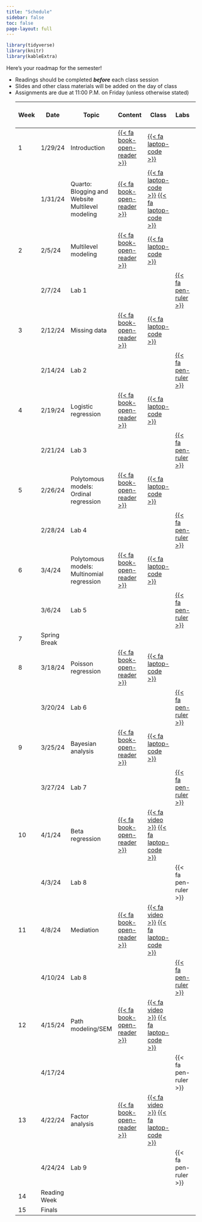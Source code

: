 ```yaml
---
title: "Schedule"
sidebar: false
toc: false
page-layout: full
---
```


```r
library(tidyverse)
library(knitr)
library(kableExtra)
```

Here's your roadmap for the semester!

<ul class="icon-list">

<li><i class="fas fa-book-reader"></i> Readings should be completed ***before*** each class session</li>

<li><i class="fas fa-tv"></i> Slides and other class materials will be added on the day of class</li>

<li><i class="fas fa pen-ruler"></i> Assignments are due at 11:00 P.M. on Friday (unless otherwise stated)</li>

| Week  | Date | Topic | Content | Class | Labs | [{{<    fa   person >}}] |
|---|---|---|---|---|---|---|
| 1 | 1/29/24 | Introduction | [{{<    fa   book-open-reader >}}](/schedule/01-week.qmd) | [{{< fa laptop-code   >}}](/slides/01-welcome/01-welcome-syllabus.html) |  |  |
|  | 1/31/24 | Quarto: Blogging and Website <br>Multilevel modeling | [{{<    fa   book-open-reader >}}](/schedule/01-week-MLM.qmd) | [{{< fa laptop-code   >}}](/slides/02-Blog/quarto.html) [{{< fa laptop-code   >}}](/slides/02-MLM/MLM.html) |  | Jason |
| 2 | 2/5/24 | Multilevel modeling | [{{<    fa   book-open-reader >}}](/schedule/02-week-MLM.qmd) | [{{< fa laptop-code   >}}](/slides/02-MLM/mlm-02.html)|  | Jason |
|  | 2/7/24 | Lab 1 |  |  | [{{< fa pen-ruler >}}](/Labs/01-Lab1.qmd) |  |
| 3 | 2/12/24 | Missing data | [{{<    fa   book-open-reader >}}](/schedule/03-week.qmd) | [{{< fa laptop-code   >}}](/slides/03-Missing_Data/03-Missing_data.html) |  |Ari|
|  | 2/14/24 | Lab 2 |  |  | [{{< fa pen-ruler >}}](/Labs/Lab2.qmd) |  |
| 4 | 2/19/24 | Logistic regression | [{{<    fa   book-open-reader >}}](/schedule/04-week-logistic.qmd) | [{{< fa laptop-code   >}}](/slides/04-logistic/logisticqmd.html) |  | Abby  |
|  | 2/21/24 | Lab 3 |  |  | [{{< fa pen-ruler >}}](/Labs/Lab3-logistic.qmd) |  |
| 5 | 2/26/24 | Polytomous models: Ordinal regression | [{{<    fa   book-open-reader >}}](/schedule/05-week-ord.qmd) | [{{< fa laptop-code   >}}](/slides/Ordinal_Regression/05-ordinal-regression.html) |  | Faustine |
|  | 2/28/24 | Lab 4 |  |  | [{{< fa pen-ruler >}}](/Labs/Lab4-Ord.qmd) |  |
| 6 | 3/4/24 | Polytomous models:  Multinomial regression | [{{<    fa   book-open-reader >}}](/schedule/06-week-mult.qmd) | [{{< fa laptop-code   >}}](/slides/06-Multinom/06-multinom.html) |  | Nicole  |
|  | 3/6/24 | Lab 5 |  |  | [{{< fa pen-ruler >}}](/Labs/Lab5-mult.qmd) |  |
| 7 | Spring Break |   |  |  |  |  |
| 8 | 3/18/24 | Poisson regression | [{{<    fa   book-open-reader >}}](/schedule/08-week-pos.qmd) | [{{< fa laptop-code   >}}](/slides/07-Poisson/07-Poisson.html) |  | Kennedy |
|  | 3/20/24 | Lab 6  |  |  | [{{< fa pen-ruler >}}](/Labs/Lab6-Poi.qmd) |  |
| 9 | 3/25/24 | Bayesian analysis | [{{<    fa   book-open-reader >}}](/schedule/09-week-bayes.qmd) | [{{< fa laptop-code   >}}](/slides/08-Bayes/08-Bayes.html) |  | Alex and Ham  |
|  | 3/27/24 | Lab 7 | | | [{{< fa pen-ruler >}}](/Labs/Lab7-bayes.qmd) |  |
| 10 | 4/1/24 | Beta regression | [{{<    fa   book-open-reader >}}](/schedule/10-week-beta.qmd) | [{{< fa video   >}}](https://www.youtube.com/watch?v=fCtHNMiTuV4) [{{< fa laptop-code   >}}](/slides/09-Beta/09-Betaqmd.html)  |  | Xiaoyi  |
|  | 4/3/24 | Lab 8  |  |  | {{< fa pen-ruler >}} |  |
| 11 | 4/8/24 | Mediation | [{{<    fa   book-open-reader >}}](/schedule/10-week-med.qmd) |[{{< fa video   >}}](https://youtu.be/IWxmk06eyA8) [{{< fa laptop-code   >}}](/slides/10-mediation/mediation.html)  |  |Kristopher  |
|  | 4/10/24 | Lab 8  |  |  | [{{< fa pen-ruler >}}](/Labs/Lab8-med.qmd) |  |
| 12 | 4/15/24 | Path modeling/SEM | [{{<    fa   book-open-reader >}}](/schedule/12-week-sem.qmd) | [{{< fa video   >}}](https://youtu.be/DxolIiiB3RM) [{{< fa laptop-code   >}}](/slides/11-SEM/sem_intro_1.html) |  | Renata |
|  | 4/17/24 |  |  |  | {{< fa pen-ruler >}} |  |
| 13 | 4/22/24 | Factor analysis | [{{<    fa   book-open-reader >}}](/schedule/13-week-fa.qmd) | [{{< fa video   >}}](https://youtu.be/jxf9cJz6Qfs) [{{< fa laptop-code   >}}](/slides/12-FA/FA.html) |  | Aditi and Brooke |
|  | 4/24/24 | Lab 9 |  |  | {{< fa pen-ruler >}} |  |
| 14 | Reading Week |   |  |  |  |  |
| 15 | Finals |   |  |  |  |  |
